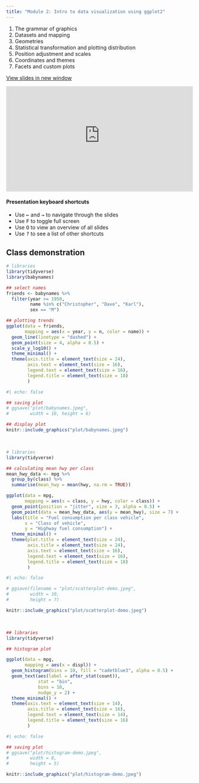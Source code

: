 ---
title: "Module 2: Intro to data visualization using ggplot2"
---

1.  The grammar of graphics
2.  Datasets and mapping
3.  Geometries
4.  Statistical transformation and plotting distribution
5.  Position adjustment and scales
6.  Coordinates and themes
7.  Facets and custom plots

<a href="https://econ148-analytical-stat-package.github.io/econ148-lecture/module-intro-ggplot" target="_blank" class="btn-slides">View slides in new window</a>

::: {.box style="padding-bottom:56.25%; position:relative; display:block; width: 100%"}
<iframe width="100%" height="100%" src="https://econ148-analytical-stat-package.github.io/econ148-lecture/module-intro-ggplot" frameborder="0" allowfullscreen style="position:absolute; top:0; left: 0">

</iframe>
:::

#### Presentation keyboard shortcuts

::: text-line-space
<ul>

<li>Use <kbd>←</kbd> and <kbd>→</kbd> to navigate through the slides</li>

<li>Use <kbd>F</kbd> to toggle full screen</li>

<li>Use <kbd>O</kbd> to view an overview of all slides</li>

<li>Use <kbd>?</kbd> to see a list of other shortcuts</li>

</ul>
:::

## Class demonstration

``` r
# libraries
library(tidyverse)
library(babynames)

## select names
friends <- babynames %>% 
  filter(year >= 1950,
         name %in% c("Christopher", "Dave", "Karl"),
         sex == "M")

## plotting trends
ggplot(data = friends,
       mapping = aes(x = year, y = n, color = name)) +
  geom_line(linetype = "dashed") +
  geom_point(size = 4, alpha = 0.5) +
  scale_y_log10() +
  theme_minimal() +
  theme(axis.title = element_text(size = 24),
        axis.text = element_text(size = 16),
        legend.text = element_text(size = 16),
        legend.title = element_text(size = 18)
        )
```

```{r}
#| echo: false

## saving plot
# ggsave("plot/babynames.jpeg", 
#        width = 10, height = 6)

## display plot
knitr::include_graphics("plot/babynames.jpeg")
```

<br>

``` r
# libraries
library(tidyverse)

## calculating mean hwy per class
mean_hwy_data <- mpg %>% 
  group_by(class) %>% 
  summarise(mean_hwy = mean(hwy, na.rm = TRUE))

ggplot(data = mpg,
       mapping = aes(x = class, y = hwy, color = class)) +
  geom_point(position = "jitter", size = 3, alpha = 0.5) +
  geom_point(data = mean_hwy_data, aes(y = mean_hwy), size = 7) +
  labs(title = "Fuel consumption per class vehicle",
       x = "Class of vehicle",
       y = "Highway fuel consumption") +
  theme_minimal() +
  theme(plot.title = element_text(size = 24),
        axis.title = element_text(size = 24),
        axis.text = element_text(size = 16),
        legend.text = element_text(size = 16),
        legend.title = element_text(size = 18)
        )
```

```{r}
#| echo: false

# ggsave(filename = "plot/scatterplot-demo.jpeg", 
#        width = 10,
#        height = 7)

knitr::include_graphics("plot/scatterplot-demo.jpeg")
```

<br>

``` r
## libraries
library(tidyverse)

## histogram plot

ggplot(data = mpg, 
       mapping = aes(x = displ)) +
  geom_histogram(bins = 10, fill = "cadetblue3", alpha = 0.5) + 
  geom_text(aes(label = after_stat(count)),
            stat = "bin", 
            bins = 10, 
            nudge_y = 2) +
  theme_minimal() +
  theme(axis.text = element_text(size = 14),
        axis.title = element_text(size = 16),
        legend.text = element_text(size = 14),
        legend.title = element_text(size = 16)
        )
```

```{r}
#| echo: false

## saving plot
# ggsave("plot/histogram-demo.jpeg",
#        width = 8,
#        height = 5)

knitr::include_graphics("plot/histogram-demo.jpeg")
```
